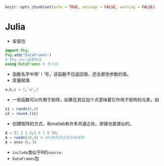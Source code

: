 ```{r setup, include=FALSE}
knitr::opts_chunk$set(echo = TRUE, message = FALSE, warning = FALSE)
```
# Julia {#Julia}
- 安装包
```julia
import Pkg;
Pkg.add("DataFrames")
# Pkg.rm()是删除包
using DataFrames # 导入包
```
- 函数名字中带‘！’号，该函数不仅返回值，还会更改参数的值。
- 变量赋值
```julia
a,b,c = 1,'a',3 
```
- 一些函数可以作用于矩阵，如果在其后加个点意味着它作用于矩阵的元素，如
```julia
x1 = randn(6,4)
x2 = round.(x1)
```
- 创建矩阵的方式，和matlab有许多共通之处。拼接也是类似的。
```julia
A = [1 2 3 4;5 6 7 8 9];
A = randn(10,8) # 10行8列的正态分布矩阵
A = ones（6，5）
```
- `include`类似于R的`source`.
- `DataFrames`包


